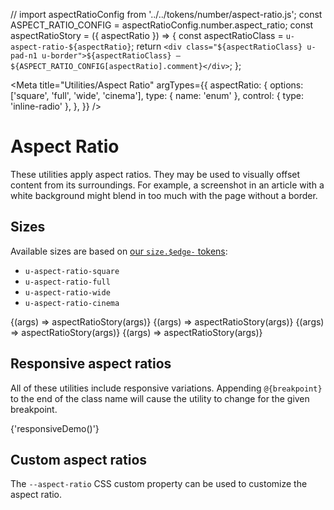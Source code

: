 // import aspectRatioConfig from '../../tokens/number/aspect-ratio.js';
const ASPECT_RATIO_CONFIG = aspectRatioConfig.number.aspect_ratio;
const aspectRatioStory = ({ aspectRatio }) => {
  const aspectRatioClass = `u-aspect-ratio-${aspectRatio}`;
  return `<div class="${aspectRatioClass} u-pad-n1 u-border">${aspectRatioClass} — ${ASPECT_RATIO_CONFIG[aspectRatio].comment}</div>`;
};

<Meta
  title="Utilities/Aspect Ratio"
  argTypes={{
    aspectRatio: {
      options: ['square', 'full', 'wide', 'cinema'],
      type: { name: 'enum' },
      control: { type: 'inline-radio' },
    },
  }}
/>

# Aspect Ratio

These utilities apply aspect ratios. They may be used to visually offset content from its surroundings. For example, a screenshot in an article with a white background might blend in too much with the page without a border.

## Sizes

Available sizes are based on [our `size.$edge-` tokens](/?path=/docs/design-tokens-size--page#edge):

- `u-aspect-ratio-square`
- `u-aspect-ratio-full`
- `u-aspect-ratio-wide`
- `u-aspect-ratio-cinema`

<Canvas>
  <Story name="Square" args={{ aspectRatio: 'square' }}>
    {(args) => aspectRatioStory(args)}
  </Story>
  <Story name="Full" args={{ aspectRatio: 'full' }}>
    {(args) => aspectRatioStory(args)}
  </Story>
  <Story name="Wide" args={{ aspectRatio: 'wide' }}>
    {(args) => aspectRatioStory(args)}
  </Story>
  <Story name="Cinema" args={{ aspectRatio: 'cinema' }}>
    {(args) => aspectRatioStory(args)}
  </Story>
</Canvas>

## Responsive aspect ratios

All of these utilities include responsive variations. Appending `@{breakpoint}` to the end of the class name will cause the utility to change for the given breakpoint.

<Canvas>
  <Story name="Responsive">{'responsiveDemo()'}</Story>
</Canvas>

## Custom aspect ratios

The `--aspect-ratio` CSS custom property can be used to customize the aspect ratio.

